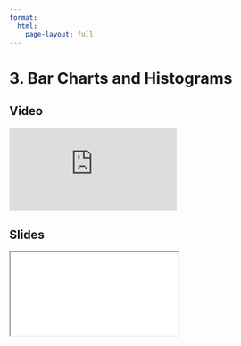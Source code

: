 ```yaml
---
format:
  html:
    page-layout: full
---
```


# 3. Bar Charts and Histograms

::: {.panel-tabset .nav-pills}

## Video

<iframe
    class="video"
    src="https://www.youtube.com/embed/CE54XQ7daSk?start=4258&end=5215"
    title="Module 2 Video - Bar Charts and Histograms"
    frameborder="0"
    allow="accelerometer; autoplay; clipboard-write; encrypted-media; gyroscope; picture-in-picture"
    allowfullscreen
></iframe>

## Slides

<iframe
    class="slide-deck"
    src="slides/module2_05.html"
></iframe>

:::